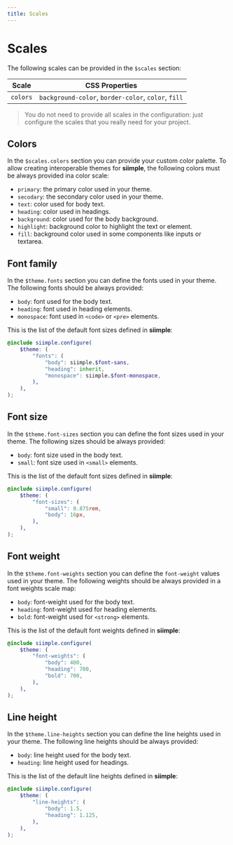 ```yaml
---
title: Scales
---
```


# Scales

The following scales can be provided in the `$scales` section:

| Scale | CSS Properties |
|-------|----------------|
|`colors` | `background-color`, `border-color`, `color`, `fill` |



> You do not need to provide all scales in the configuration: just configure the scales that you really need for your project.


## Colors

In the `$scales.colors` section you can provide your custom color palette. To allow creating interoperable themes for **siimple**, the following colors must be always provided ina color scale:

- `primary`: the primary color used in your theme.
- `secodary`: the secondary color used in your theme.
- `text`: color used for body text.
- `heading`: color used in headings.
- `background`: color used for the body background.
- `highlight`: background color to highlight the text or element.
- `fill`: background color used in some components like inputs or textarea.


## Font family

In the `$theme.fonts` section you can define the fonts used in your theme. The following fonts should be always provided: 

- `body`: font used for the body text.
- `heading`: font used in heading elements. 
- `monospace`: font used in `<code>` or `<pre>` elements.

This is the list of the default font sizes defined in **siimple**: 

```scss
@include siimple.configure(
    $theme: (
        "fonts": (
            "body": siimple.$font-sans,
            "heading": inherit,
            "monospace": siimple.$font-monospace,
        ),
    ),
);
```


## Font size

In the `$theme.font-sizes` section you can define the font sizes used in your theme. The following sizes should be always provided: 

- `body`: font size used in the body text.
- `small`: font size used in `<small>` elements.

This is the list of the default font sizes defined in **siimple**: 

```scss
@include siimple.configure(
    $theme: (
        "font-sizes": (
            "small": 0.875rem,
            "body": 16px,
        ),
    ),
);
```

## Font weight

In the `$theme.font-weights` section you can define the `font-weight` values used in your theme. The following weights should be always provided in a font weights scale map: 

- `body`: font-weight used for the body text.
- `heading`: font-weight used for heading elements.
- `bold`: font-weight used for `<strong>` elements.

This is the list of the default font weights defined in **siimple**: 

```scss
@include siimple.configure(
    $theme: (
        "font-weights": (
            "body": 400,
            "heading": 700,
            "bold": 700,
        ),
    ),
);
```


## Line height

In the `$theme.line-heights` section you can define the line heights used in your theme. The following line heights should be always provided:

- `body`: line height used for the body text.
- `heading`: line height used for headings.

This is the list of the default line heights defined in **siimple**: 

```scss
@include siimple.configure(
    $theme: (
        "line-heights": (
            "body": 1.5,
            "heading": 1.125,
        ),
    ),
);
```
